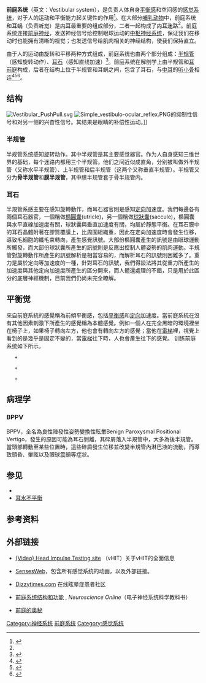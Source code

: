{{medical}}
{{Inner ear map}}
'''前庭系统'''（英文：Vestibular system），是负责人体自身[[平衡感|平衡感]]和空间感的[[感觉系统|感觉系统]]，对于人的运动和平衡能力起关键性的作用<ref name=":1">{{Cite journal|title=The Vestibular System|url=https://www.ncbi.nlm.nih.gov/books/NBK10819/|last=Purves|first=Dale|last2=Augustine|first2=George J.|date=2001|journal=Neuroscience. 2nd edition|language=en|last3=Fitzpatrick|first3=David|last4=Katz|first4=Lawrence C.|last5=LaMantia|first5=Anthony-Samuel|last6=McNamara|first6=James O.|last7=Williams|first7=S. Mark}}</ref>。在大部分[[哺乳动物|哺乳动物]]中，前庭系统和[[耳蜗|耳蜗]]（负责[[听觉|听觉]]）是[[內耳|内耳]]最重要的组成部分，二者一起构成了[[骨迷路|内耳迷路]]<ref name=":1" />。前庭系统连接[[前庭神经|前庭神经]]，发送神经信号给控制眼球运动的[[中枢神经系统|中枢神经系统]]，保证我们在移动时也能拥有清晰的视觉；也发送信号给肌肉相关的神经结构，使我们保持直立。

由于人的运动由旋转和平移两种方式组成，前庭系统也由两个部分组成：[[半规管|半规管]]（感知旋转动作）、[[耳石|耳石]]（感知直线加速）<ref name=":0">{{Cite book|chapter=Neuroanatomy, Cranial Nerve 8 (Vestibulocochlear)|title=StatPearls|url=http://www.ncbi.nlm.nih.gov/books/NBK537359/|publisher=StatPearls Publishing|date=2021|location=Treasure Island (FL)|pmid=30726044|first=Bruno|last=Bordoni|first2=Nicholas L.|last2=Mankowski|first3=Daniel T.|last3=Daly}}</ref>。前庭系统在解剖学上由半规管和[[耳前庭|耳前庭]]构成，后者在结构上位于半规管和耳蜗之间，包含了耳石，与[[中耳|中耳]]的[[听小骨|听小骨]]相连<ref>{{Cite web|title=Vestibular system|url=https://www.britannica.com/science/vestibular-system|accessdate=2021-02-28|work=|publisher=Encyclopedia Britannica|language=en|archive-date=2020-10-26|archive-url=https://web.archive.org/web/20201026115709/https://www.britannica.com/science/vestibular-system|dead-url=no}}</ref><ref>{{Cite web|title=Chapter 7E: Vestibular Systems|url=https://www.dartmouth.edu/~rswenson/NeuroSci/chapter_7E.html|accessdate=2021-02-28|work=|publisher=[[达特茅斯学院|达特茅斯学院]]|language=en|archive-date=2020-02-19|archive-url=https://web.archive.org/web/20200219214416/http://www.dartmouth.edu/~rswenson/NeuroSci/chapter_7E.html|dead-url=yes}}</ref><ref>{{Cite web|title=The Antatomy of Hearing and Balance|url=https://www.medicinenet.com/ear_anatomy_of_hearing_and_balance/views.htm|accessdate=2021-02-28|work=MedicineNet|language=en|archive-date=2021-04-20|archive-url=https://web.archive.org/web/20210420161749/https://www.medicinenet.com/ear_anatomy_of_hearing_and_balance/views.htm|dead-url=no}}</ref>。

== 结构 ==
[[Image:Vestibular_PushPull.svg|thumb]]
[[Image:Simple_vestibulo-ocular_reflex.PNG|thumb]]的抑制性信号和对另一侧的兴奋性信号。其结果是眼睛的补偿性运动。]]
=== 半规管 ===
{{Main|半规管}}
半规管系统感知旋转动作。其中半规管是其主要感觉器官。作为人自身感知三维世界的基础，每个迷路内都用三个半规管。他们之间近似成直角，分别被叫做外半规管（又称水平半规管）、上半规管和后半规管（这两个又称垂直半规管）。半规管又分为'''骨半规管'''和'''膜半规管'''，其中膜半规管套于骨半规管内。

=== 耳石 ===
{{main|耳石}}
半規管系感主要在感知旋轉動作，而耳石器官則是感知[[定向_(幾何)|定向]]加速度。我們每邊各有兩個耳石器官，一個稱做[[橢圓囊|橢圓囊]](utricle)，另一個稱做[[球狀囊|球狀囊]](saccule)，橢圓囊與水平直線加速度有關，球狀囊與垂直加速度有關，均屬於靜態平衡。在耳石膜中的耳石晶體附著在膠質覆膜上，比周圍組織重，因此在定向加速度時會發生位移，導致毛細胞的纖毛束轉向，產生感覺訊號。大部份橢圓囊產生的訊號是由眼球運動所觸發，而大部份球狀囊所產生的訊號則是反應出控制人體姿勢的肌肉運動。半規管對旋轉動作所產生的訊號解析是相當容易的，而解析耳石的訊號則困難多了。重力是屬於定向等加速度的一種，針對耳石的訊號，我們得設法將其從重力所產生的加速度與其他定向加速度所產生的區分開來，而人體還處理的不錯，只是用於此區分的底層神經機制，目前我們仍尚未完全瞭解。

== 平衡觉 ==
來自前庭系統的感覺稱為前傾平衡感，包括[[平衡感|平衡感]]和[[定向_(幾何)|定向]]加速度。當前庭系統在沒有其他因素刺激下所產生的感覺稱為本體感覺。例如一個人在完全黑暗的環境裡坐在椅子上，如果椅子轉向左方，他也會有轉向左方的感覺；當他在[[電梯|電梯]]裡，視覺上看到的是幾乎是固定不變的，當[[電梯|電梯]]往下時，人也會產生往下的感覺。
训练前庭系统如下所示。
<gallery widths="154px" heights="200px">

  	+ 	

  	+ 	

  	+ 	
</gallery>

== 病理学 ==

=== BPPV ===
{{main|良性阵发性位置性眩晕}}
BPPV，全名為良性陣發性姿勢變換性眩暈Benign Paroxysmal Positional Vertigo，發生的原因可能為耳石剝離，其碎屑落入半規管中，大多為後半規管。當頭部轉動至某些位置時，這些碎屑發生位移並改變半規管內淋巴液的流動，而導致頭昏、暈眩以及眼球震顛等症狀。

== 参见 ==
* {{link-en|偏頭痛相關眩暈|Migraine-associated vertigo}}
*[[耳水不平衡|耳水不平衡]]

== 参考资料 ==
<references />
== 外部链接 ==
* {{en}}[http://www.headimpulse.com (Video) Head Impulse Testing site] {{Wayback|url=http://www.headimpulse.com/ |date=20161002085447 }}（vHIT）关于vHIT的全面信息
* {{en}}[https://web.archive.org/web/20060716235726/http://www.physpharm.fmd.uwo.ca/undergrad/sensesweb/ SensesWeb]，包含所有感觉系统的动画，以及外部链接。
* {{en}}[http://www.dizzytimes.com/ Dizzytimes.com] {{Wayback|url=http://www.dizzytimes.com/ |date=20100805084950 }}在线眩晕症患者社区
* {{en}}[http://nba.uth.tmc.edu/neuroscience/s2/ii10-1.html 前庭系统结构和功能] {{Wayback|url=http://nba.uth.tmc.edu/neuroscience/s2/ii10-1.html |date=20200919210130 }}, ''Neuroscience Online''（电子神经系统科学教科书）
* {{zh-cn}}[http://amuseum.cdstm.cn/AMuseum/perceptive/page_4_balance/page_4_2.htm 前庭的奥秘] {{Wayback|url=http://amuseum.cdstm.cn/AMuseum/perceptive/page_4_balance/page_4_2.htm |date=20200513051815 }}

{{感觉系统}}

[[Category:神经系统|Category:神经系统]]
[[Category:前庭系统|]]
[[Category:感觉系统|Category:感觉系统]]